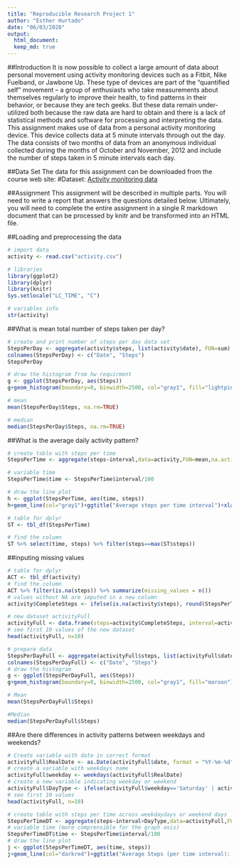 ```yaml
---
title: "Reproducible Research Project 1"
author: "Esther Hurtado"
date: "06/03/2020"
output: 
  html_document: 
  keep_md: true 
---
```

##Introduction
It is now possible to collect a large amount of data about personal movement using activity monitoring devices such as a Fitbit, Nike Fuelband, or Jawbone Up. These type of devices are part of the "quantified self" movement -- a group of enthusiasts who take measurements about themselves regularly to improve their health, to find patterns in their behavior, or because they are tech geeks. But these data remain under-utilized both because the raw data are hard to obtain and there is a lack of statistical methods and software for processing and interpreting the data. This assignment makes use of data from a personal activity monitoring device. This device collects data at 5 minute intervals through out the day. The data consists of two months of data from an anonymous individual collected during the months of October and November, 2012 and include the number of steps taken in 5 minute intervals each day.

##Data Set
The data for this assignment can be downloaded from the course web site:
#Dataset: [Activity monitoring data](https://github.com/ehurtado11/RepData_PeerAssessment1) 

##Assignment
This assignment will be described in multiple parts. You will need to write a report that answers the questions detailed below. Ultimately, you will need to complete the entire assignment in a single R markdown document that can be processed by knitr and be transformed into an HTML file.

##Loading and preprocessing the data
```r

# import data
activity <- read.csv("activity.csv")

# libraries
library(ggplot2)
library(dplyr)  
library(knitr)
Sys.setlocale("LC_TIME", "C")

# variables info
str(activity)  
```
##What is mean total number of steps taken per day?
```r
# create and print number of steps per day data set
StepsPerDay <- aggregate(activity$steps, list(activity$date), FUN=sum)
colnames(StepsPerDay) <- c("Date", "Steps")
StepsPerDay

# draw the histogram from hw requirment
g <- ggplot(StepsPerDay, aes(Steps))
g+geom_histogram(boundary=0, binwidth=2500, col="gray1", fill="lightpink1")+ggtitle("Histogram of Steps Per Day Taken")+xlab("Steps")+ylab("Frequency")+theme(plot.title = element_text(face="bold", size=12))+scale_x_continuous(breaks=seq(0,25000,2500))+scale_y_continuous(breaks=seq(0,18,2))

# mean
mean(StepsPerDay$Steps, na.rm=TRUE)

# median
median(StepsPerDay$Steps, na.rm=TRUE)
```

##What is the average daily activity pattern?
```r
# create table with steps per time
StepsPerTime <- aggregate(steps~interval,data=activity,FUN=mean,na.action=na.omit)

# variable time 
StepsPerTime$time <- StepsPerTime$interval/100

# draw the line plot
h <- ggplot(StepsPerTime, aes(time, steps))
h+geom_line(col="gray1")+ggtitle("Average steps per time interval")+xlab("Time")+ylab("Steps")+theme(plot.title = element_text(face="bold", size=12))

# table for dplyr
ST <- tbl_df(StepsPerTime)

# find the column
ST %>% select(time, steps) %>% filter(steps==max(ST$steps))
```
##inputing missing values
```r
# table for dplyr
ACT <- tbl_df(activity)
# find the column
ACT %>% filter(is.na(steps)) %>% summarize(missing_values = n())
# values without NA are imputed in a new column
activity$CompleteSteps <- ifelse(is.na(activity$steps), round(StepsPerTime$steps[match(activity$interval, StepsPerTime$interval)],0), activity$steps)

# new dataset activityFull
activityFull <- data.frame(steps=activity$CompleteSteps, interval=activity$interval, date=activity$date)
# see first 10 values of the new dataset
head(activityFull, n=10)

# prepare data
StepsPerDayFull <- aggregate(activityFull$steps, list(activityFull$date), FUN=sum)
colnames(StepsPerDayFull) <- c("Date", "Steps")
# draw the histogram
g <- ggplot(StepsPerDayFull, aes(Steps))
g+geom_histogram(boundary=0, binwidth=2500, col="gray1", fill="maroon")+ggtitle("Histogram of steps (per day)")+xlab("Steps")+ylab("Frequency")+theme(plot.title = element_text(face="bold", size=12))+scale_x_continuous(breaks=seq(0,25000,2500))+scale_y_continuous(breaks=seq(0,26,2))

# Mean
mean(StepsPerDayFull$Steps)

#Median
median(StepsPerDayFull$Steps)
```
##Are there differences in activity patterns between weekdays and weekends?
```r
# Create variable with date in correct format
activityFull$RealDate <- as.Date(activityFull$date, format = "%Y-%m-%d")
# create a variable with weekdays name
activityFull$weekday <- weekdays(activityFull$RealDate)
# create a new variable indicating weekday or weekend
activityFull$DayType <- ifelse(activityFull$weekday=='Saturday' | activityFull$weekday=='Sunday', 'weekend','weekday')
# see first 10 values
head(activityFull, n=10)

# create table with steps per time across weekdaydays or weekend days
StepsPerTimeDT <- aggregate(steps~interval+DayType,data=activityFull,FUN=mean,na.action=na.omit)
# variable time (more comprensible for the graph axis)
StepsPerTimeDT$time <- StepsPerTime$interval/100
# draw the line plot
j <- ggplot(StepsPerTimeDT, aes(time, steps))
j+geom_line(col="darkred")+ggtitle("Average Steps (per time interval): Weekdays vs. Weekends")+xlab("Time")+ylab("Steps")+theme(plot.title = element_text(face="bold", size=12))+facet_grid(DayType ~ .)
```
